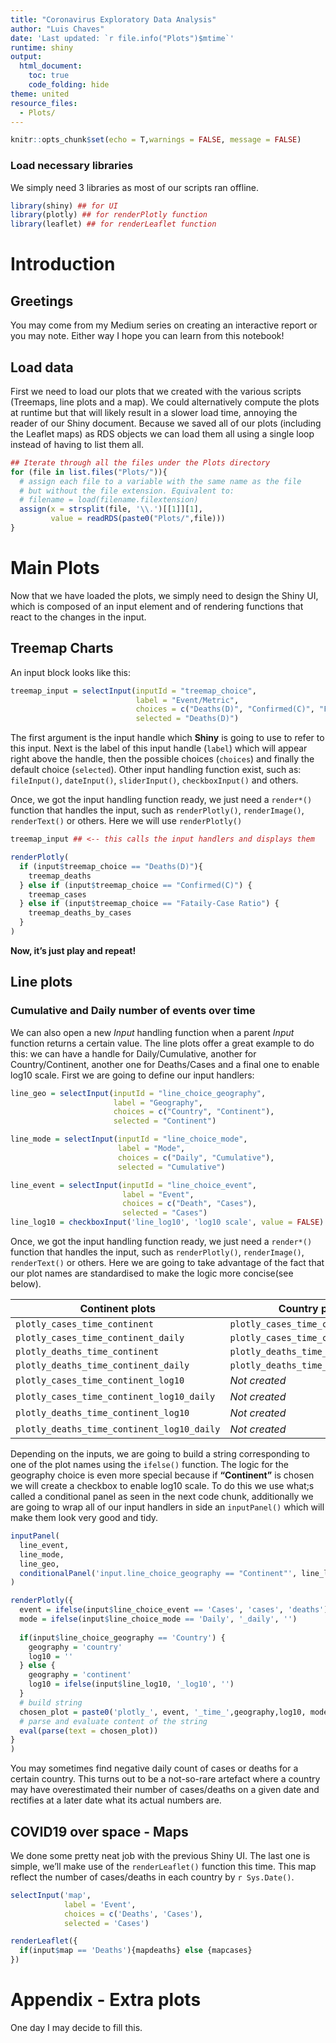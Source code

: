 ```yaml
---
title: "Coronavirus Exploratory Data Analysis"
author: "Luis Chaves"
date: 'Last updated: `r file.info("Plots")$mtime`'
runtime: shiny
output: 
  html_document:
    toc: true
    code_folding: hide
theme: united
resource_files: 
  - Plots/
---
```


```r
knitr::opts_chunk$set(echo = T,warnings = FALSE, message = FALSE)
```

### Load necessary libraries

We simply need 3 libraries as most of our scripts ran offline.
```r
library(shiny) ## for UI
library(plotly) ## for renderPlotly function
library(leaflet) ## for renderLeaflet function
```

# Introduction

## Greetings

You may come from my Medium series on creating an interactive report or you may note. Either way I hope you can learn from this notebook!

## Load data

First we need to load our plots that we created with the various scripts (Treemaps, line plots and a map). We could alternatively compute the plots at runtime but that will likely result in a slower load time, annoying the reader of our Shiny document. Because we saved all of our plots (including the Leaflet maps) as RDS objects we can load them all using a single loop instead of having to list them all.

```r
## Iterate through all the files under the Plots directory
for (file in list.files("Plots/")){
  # assign each file to a variable with the same name as the file
  # but without the file extension. Equivalent to:
  # filename = load(filename.filextension)
  assign(x = strsplit(file, '\\.')[[1]][1],
         value = readRDS(paste0("Plots/",file)))
}
```

# Main Plots

Now that we have loaded the plots, we simply need to design the Shiny UI, which is composed of an input element and of rendering functions that react to the changes in the input.

## Treemap Charts

An input block looks like this:

```r
treemap_input = selectInput(inputId = "treemap_choice",
                            label = "Event/Metric",
                            choices = c("Deaths(D)", "Confirmed(C)", "Fataily-Case Ratio"),
                            selected = "Deaths(D)")
```

The first argument is the input handle which __Shiny__ is going to use to refer to this input. Next is the label of this input handle (`label`) which will appear right above the handle, then the possible choices (`choices`) and finally the default choice (`selected`). Other input handling function exist, such as: `fileInput()`, `dateInput()`, `sliderInput()`, `checkboxInput()` and others.

Once, we got the input handling function ready, we just need a `render*()` function that handles the input, such as `renderPlotly()`, `renderImage()`, `renderText()` or others. Here we will use `renderPlotly()`

```r
treemap_input ## <-- this calls the input handlers and displays them
```


```r
renderPlotly(
  if (input$treemap_choice == "Deaths(D)"){
    treemap_deaths
  } else if (input$treemap_choice == "Confirmed(C)") {
    treemap_cases
  } else if (input$treemap_choice == "Fataily-Case Ratio") {
    treemap_deaths_by_cases
  }
)
```

__Now, it's just play and repeat!__

## Line plots 

### Cumulative and Daily number of events over time

We can also open a new _Input_ handling function when a parent _Input_ function returns a certain value. The line plots offer a great example to do this: we can have a handle for Daily/Cumulative, another for Country/Continent, another one for Deaths/Cases and a final one to enable log10 scale. First we are going to define our input handlers:

```r
line_geo = selectInput(inputId = "line_choice_geography",
                       label = "Geography",
                       choices = c("Country", "Continent"),
                       selected = "Continent")

line_mode = selectInput(inputId = "line_choice_mode",
                        label = "Mode",
                        choices = c("Daily", "Cumulative"),
                        selected = "Cumulative")

line_event = selectInput(inputId = "line_choice_event",
                         label = "Event",
                         choices = c("Death", "Cases"),
                         selected = "Cases")
line_log10 = checkboxInput('line_log10', 'log10 scale', value = FALSE)
```

Once, we got the input handling function ready, we just need a `render*()` function that handles the input, such as `renderPlotly()`, `renderImage()`, `renderText()` or others. Here we are going to take advantage of the fact that our plot names are standardised to make the logic more concise(see below).

| **Continent plots**                       | **Country plots**                 |
|-------------------------------------------|-----------------------------------|
| `plotly_cases_time_continent`             | `plotly_cases_time_country`       |
| `plotly_cases_time_continent_daily`       | `plotly_cases_time_country_daily` |
| `plotly_deaths_time_continent`            | `plotly_deaths_time_country`      |
| `plotly_deaths_time_continent_daily`      | `plotly_deaths_time_country_daily`|
| `plotly_cases_time_continent_log10`       | *Not created*                     |
| `plotly_cases_time_continent_log10_daily` | *Not created*                     |
| `plotly_deaths_time_continent_log10`      | *Not created*                     |
| `plotly_deaths_time_continent_log10_daily`| *Not created*                     |


Depending on the inputs, we are going to build a string corresponding to one of the plot names using the `ifelse()` function. The logic for the geography choice is even more special because if __"Continent"__ is chosen we will create a checkbox to enable log10 scale. To do this we use what;s called a conditional panel as seen in the next code chunk, additionally we are going to wrap all of our input handlers in side an `inputPanel()` which will make them look very good and tidy.

```r
inputPanel(
  line_event,
  line_mode,
  line_geo,
  conditionalPanel('input.line_choice_geography == "Continent"', line_log10)
)
```


```r
renderPlotly({
  event = ifelse(input$line_choice_event == 'Cases', 'cases', 'deaths')
  mode = ifelse(input$line_choice_mode == 'Daily', '_daily', '')
  
  if(input$line_choice_geography == 'Country') {
    geography = 'country'
    log10 = ''
  } else {
    geography = 'continent'
    log10 = ifelse(input$line_log10, '_log10', '')
  }
  # build string
  chosen_plot = paste0('plotly_', event, '_time_',geography,log10, mode)
  # parse and evaluate content of the string
  eval(parse(text = chosen_plot)) 
}
)
```

You may sometimes find negative daily count of cases or deaths for a certain country. This turns out to be a not-so-rare artefact where a country may have overestimated their number of cases/deaths on a given date and rectifies at a later date what its actual numbers are.

## COVID19 over space - Maps

We done some pretty neat job with the previous Shiny UI. The last one is simple, we'll make use of the `renderLeaflet()` function this time. 
This map reflect the number of cases/deaths in each country by `r Sys.Date()`.

```r
selectInput('map', 
            label = 'Event',
            choices = c('Deaths', 'Cases'),
            selected = 'Cases')

renderLeaflet({
  if(input$map == 'Deaths'){mapdeaths} else {mapcases} 
})
```


# Appendix - Extra plots

One day I may decide to fill this.